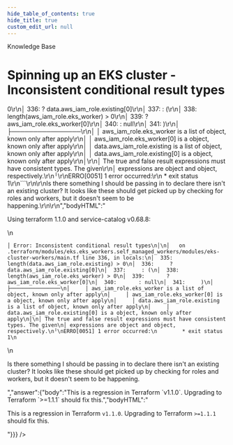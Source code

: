 ```yaml
---
hide_table_of_contents: true
hide_title: true
custom_edit_url: null
---
```



<CenterLayout>
<span className="title">Knowledge Base</span>
<h1>Spinning up an EKS cluster - Inconsistent conditional result types</h1>
<GitHub discussion={{"id":"D_kwDOF8slf84APN8Y","number":339,"author":{"login":"pete0emerson"},"title":"Spinning up an EKS cluster - Inconsistent conditional result types","body":"Using terraform 1.1.0 and service-catalog v0.68.8:\r\n\r\n```\r\n│ Error: Inconsistent conditional result types\r\n│\r\n│   on .terraform/modules/eks.eks_workers.self_managed_workers/modules/eks-cluster-workers/main.tf line 336, in locals:\r\n│  335:     length(data.aws_iam_role.existing) > 0\r\n│  336:     ? data.aws_iam_role.existing[0]\r\n│  337:     : (\r\n│  338:       length(aws_iam_role.eks_worker) > 0\r\n│  339:       ? aws_iam_role.eks_worker[0]\r\n│  340:       : null\r\n│  341:     )\r\n│     ├────────────────\r\n│     │ aws_iam_role.eks_worker is a list of object, known only after apply\r\n│     │ aws_iam_role.eks_worker[0] is a object, known only after apply\r\n│     │ data.aws_iam_role.existing is a list of object, known only after apply\r\n│     │ data.aws_iam_role.existing[0] is a object, known only after apply\r\n│\r\n│ The true and false result expressions must have consistent types. The given\r\n│ expressions are object and object, respectively.\r\n╵\r\nERRO[0051] 1 error occurred:\r\n        * exit status 1\r\n```\r\n\r\nIs there something I should be passing in to declare there isn't an existing cluster? It looks like these should get picked up by checking for roles and workers, but it doesn't seem to be happening.\r\n\r\n","bodyHTML":"<p dir=\"auto\">Using terraform 1.1.0 and service-catalog v0.68.8:</p>\n<div class=\"snippet-clipboard-content notranslate position-relative overflow-auto\" data-snippet-clipboard-copy-content=\"│ Error: Inconsistent conditional result types\n│\n│   on .terraform/modules/eks.eks_workers.self_managed_workers/modules/eks-cluster-workers/main.tf line 336, in locals:\n│  335:     length(data.aws_iam_role.existing) &gt; 0\n│  336:     ? data.aws_iam_role.existing[0]\n│  337:     : (\n│  338:       length(aws_iam_role.eks_worker) &gt; 0\n│  339:       ? aws_iam_role.eks_worker[0]\n│  340:       : null\n│  341:     )\n│     ├────────────────\n│     │ aws_iam_role.eks_worker is a list of object, known only after apply\n│     │ aws_iam_role.eks_worker[0] is a object, known only after apply\n│     │ data.aws_iam_role.existing is a list of object, known only after apply\n│     │ data.aws_iam_role.existing[0] is a object, known only after apply\n│\n│ The true and false result expressions must have consistent types. The given\n│ expressions are object and object, respectively.\n╵\nERRO[0051] 1 error occurred:\n        * exit status 1\"><pre class=\"notranslate\"><code>│ Error: Inconsistent conditional result types\n│\n│   on .terraform/modules/eks.eks_workers.self_managed_workers/modules/eks-cluster-workers/main.tf line 336, in locals:\n│  335:     length(data.aws_iam_role.existing) &gt; 0\n│  336:     ? data.aws_iam_role.existing[0]\n│  337:     : (\n│  338:       length(aws_iam_role.eks_worker) &gt; 0\n│  339:       ? aws_iam_role.eks_worker[0]\n│  340:       : null\n│  341:     )\n│     ├────────────────\n│     │ aws_iam_role.eks_worker is a list of object, known only after apply\n│     │ aws_iam_role.eks_worker[0] is a object, known only after apply\n│     │ data.aws_iam_role.existing is a list of object, known only after apply\n│     │ data.aws_iam_role.existing[0] is a object, known only after apply\n│\n│ The true and false result expressions must have consistent types. The given\n│ expressions are object and object, respectively.\n╵\nERRO[0051] 1 error occurred:\n        * exit status 1\n</code></pre></div>\n<p dir=\"auto\">Is there something I should be passing in to declare there isn't an existing cluster? It looks like these should get picked up by checking for roles and workers, but it doesn't seem to be happening.</p>","answer":{"body":"This is a regression in Terraform `v1.1.0`. Upgrading to Terraform `>=1.1.1` should fix this.","bodyHTML":"<p dir=\"auto\">This is a regression in Terraform <code class=\"notranslate\">v1.1.0</code>. Upgrading to Terraform <code class=\"notranslate\">&gt;=1.1.1</code> should fix this.</p>"}}} />

</CenterLayout>
  

<!-- ##DOCS-SOURCER-START
{
  "sourcePlugin": "github-discussions",
  "hash": "a656d642f278e9ca18be17106372b702"
}
##DOCS-SOURCER-END -->
